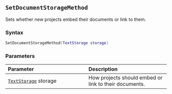 ::: {.minipage data-latex="{\textwidth}"}
## `SetDocumentStorageMethod`

Sets whether new projects embed their documents or link to them.

### Syntax {-}

``` .lua
SetDocumentStorageMethod(TextStorage storage)
```

### Parameters {-}

**Parameter** | **Description**
| :-- | :-- |
| [`TextStorage`](#textstorage) storage | How projects should embed or link to their documents. |
:::
